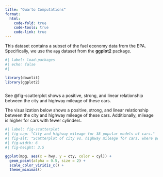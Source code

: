 ```yaml
---
title: "Quarto Computations"
format:
  html:
    code-fold: true
    code-tools: true
    code-link: true
---
```


This dataset contains a subset of the fuel economy data from the EPA. Specifically, we use the `mpg` dataset from the **ggplot2** package.

```r
#| label: load-packages
#| echo: false
#| 

library(downlit)
library(ggplot2)



```

See @fig-scatterplot shows a positive, strong, and linear relationship between the city and highway mileage of these cars.

The visualization below shows a positive, strong, and linear relationship between the city and highway mileage of these cars. Additionally, mileage is higher for cars with fewer cylinders.

```r
#| label: fig-scatterplot
#| fig-cap: "City and highway mileage for 38 popular models of cars."
#| fig-alt: "Scatterplot of city vs. highway mileage for cars, where points are colored by the number of cylinders. The plot displays a positive, linear, and strong relationship between city and highway mileage, and mileage increases as the number cylinders decreases."
#| fig-width: 6
#| fig-height: 3.5

ggplot(mpg, aes(x = hwy, y = cty, color = cyl)) +
  geom_point(alpha = 0.5, size = 2) +
  scale_color_viridis_c() +
  theme_minimal()


```
